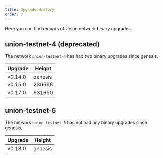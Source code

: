 ```yaml
---
title: Upgrade History
order: 7
---
```


Here you can find records of Union network binary upgrades.

## union-testnet-4 (deprecated)

The network `union-testnet-4` has had two binary upgrades since genesis.

| Upgrade | Height  |
| ------- | ------- |
| v0.14.0 | genesis |
| v0.15.0 | 236668  |
| v0.17.0 | 631650  |

## union-testnet-5

The network `union-testnet-5` has not had any binary upgrades since genesis.

| Upgrade | Height  |
| ------- | ------- |
| v0.18.0 | genesis |
